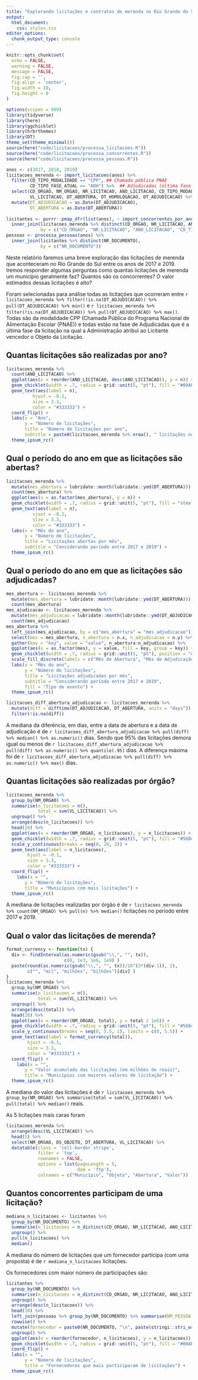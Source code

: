 ```yaml
---
title: "Explorando licitações e contratos de merenda no Rio Grande do Sul"
output: 
  html_document:
    css: styles.css
editor_options: 
  chunk_output_type: console
---
```


```r
knitr::opts_chunk$set(
  echo = FALSE,
  warning = FALSE,
  message = FALSE,
  fig.cap = '',
  fig.align = 'center',
  fig.width = 10,
  fig.height = 8
)
```

```r
options(scipen = 999)
library(tidyverse)
library(here)
library(ggchicklet)
library(hrbrthemes)
library(DT)
theme_set(theme_minimal())
source(here("code/licitacoes/processa_licitacoes.R"))
source(here("code/licitacoes/processa_concorrentes.R"))
source(here("code/licitacoes/processa_pessoas.R"))
```

```r
anos <- c(2017, 2018, 2019)
licitacoes_merenda <- import_licitacoes(anos) %>% 
  filter(CD_TIPO_MODALIDADE == "CPP", ## Chamada pública PNAE
         CD_TIPO_FASE_ATUAL == "ADH") %>%  ## Adjudicadas (última fase da licitação)
  select(CD_ORGAO, NM_ORGAO, NR_LICITACAO, ANO_LICITACAO, CD_TIPO_MODALIDADE, DS_OBJETO, 
         VL_LICITACAO, DT_ABERTURA, DT_HOMOLOGACAO, DT_ADJUDICACAO) %>% 
  mutate(DT_ADJUDICACAO = as.Date(DT_ADJUDICACAO),
         DT_ABERTURA = as.Date(DT_ABERTURA))
  
licitantes <- purrr::pmap_dfr(list(anos), ~ import_concorrentes_por_ano(..1)) %>% 
  inner_join(licitacoes_merenda %>% distinct(CD_ORGAO, NR_LICITACAO, ANO_LICITACAO, CD_TIPO_MODALIDADE),
             by = c("CD_ORGAO", "NR_LICITACAO", "ANO_LICITACAO", "CD_TIPO_MODALIDADE"))
pessoas <- processa_pessoas(anos) %>% 
  inner_join(licitantes %>% distinct(NR_DOCUMENTO),
             by = c("NR_DOCUMENTO"))
```

Neste relatório faremos uma breve exploração das licitações de merenda que aconteceram no Rio Grande do Sul entre os anos de 2017 e 2019. Iremos responder algumas perguntas como quantas licitações de merenda um município geralmente faz? Quantos são os concorrentes? O valor estimados dessas licitações é alto?

Foram selecionadas para análise todas as licitações que ocorreram entre `r licitacoes_merenda %>% filter(!is.na(DT_ADJUDICACAO)) %>% pull(DT_ADJUDICACAO) %>% min()` e `r licitacoes_merenda %>% filter(!is.na(DT_ADJUDICACAO)) %>% pull(DT_ADJUDICACAO) %>% max()`. Todas são da modalidade CPP (Chamada Pública do Programa Nacional de Alimentação Escolar (PNAE)) e todas estão na fase de Adjudicadas que é a última fase da licitação na qual a Administração atribui ao Licitante vencedor o Objeto da Licitação. 

## Quantas licitações são realizadas por ano?

```r
licitacoes_merenda %>% 
  count(ANO_LICITACAO) %>% 
  ggplot(aes(x = reorder(ANO_LICITACAO, desc(ANO_LICITACAO)), y = n)) +
  geom_chicklet(width = .7, radius = grid::unit(5, "pt"), fill = "#00AFBB") +
  geom_text(aes(label = n),
          hjust = -0.1,
          size = 3.3,
          color = "#333333") +
  coord_flip() + 
  labs(x = "Ano",
       y = "Número de licitações",
       title = "Número de licitações por ano",
       subtitle = paste0(licitacoes_merenda %>% nrow(), " licitações no total")) +
  theme_ipsum_rc()
```

## Qual o período do ano em que as licitações são abertas?

```r
licitacoes_merenda %>% 
  mutate(mes_abertura = lubridate::month(lubridate::ymd(DT_ABERTURA))) %>%
  count(mes_abertura) %>% 
  ggplot(aes(x = as.factor(mes_abertura), y = n)) +
  geom_chicklet(width = .7, radius = grid::unit(5, "pt"), fill = "steelblue") +
  geom_text(aes(label = n),
          vjust = -0.2,
          size = 3.3,
          color = "#333333") +
  labs(x = "Mês do ano",
       y = "Número de licitações",
       title = "Licitações abertas por mês",
       subtitle = "Considerando período entre 2017 e 2019") +
  theme_ipsum_rc()
```

## Qual o período do ano em que as licitações são adjudicadas?

```r
mes_abertura <- licitacoes_merenda %>% 
  mutate(mes_abertura = lubridate::month(lubridate::ymd(DT_ABERTURA))) %>%
  count(mes_abertura)
mes_ajudicacao <- licitacoes_merenda %>% 
  mutate(mes_adjudicacao = lubridate::month(lubridate::ymd(DT_ADJUDICACAO))) %>%
  count(mes_adjudicacao)
mes_abertura %>% 
  left_join(mes_ajudicacao, by = c("mes_abertura" = "mes_adjudicacao")) %>% 
  select(mes = mes_abertura, n_abertura = n.x, n_adjudicacao = n.y) %>% 
  gather(key = "key", value = "value", n_abertura:n_adjudicacao) %>% 
  ggplot(aes(x = as.factor(mes), y = value, fill = key, group = key)) +
  geom_chicklet(width = .7, radius = grid::unit(5, "pt"), position = "dodge") +
  scale_fill_discrete(labels = c("Mês de Abertura", "Mês de Adjudicação")) +
  labs(x = "Mês do ano",
       y = "Número de licitações",
       title = "Licitações adjudicadas por mês",
       subtitle = "Considerando período entre 2017 e 2019",
       fill = "Tipo de evento") +
  theme_ipsum_rc()
```

```r
licitacoes_diff_abertura_adjudicacao <- licitacoes_merenda %>% 
  mutate(diff = difftime(DT_ADJUDICACAO, DT_ABERTURA, units = "days")) %>% 
  filter(!is.na(diff))
```

A mediana da diferência, em dias, entre a data de abertura e a data de adjudicação é de `r licitacoes_diff_abertura_adjudicacao %>% pull(diff) %>% median() %>% as.numeric()` dias. Sendo que 95% das licitações demora igual ou menos de `r licitacoes_diff_abertura_adjudicacao %>% pull(diff) %>% as.numeric() %>% quantile(.95)` dias. A diferença máxima foi de `r licitacoes_diff_abertura_adjudicacao %>% pull(diff) %>% as.numeric() %>% max()` dias.

## Quantas licitações são realizadas por órgão?

```r
licitacoes_merenda %>% 
  group_by(NM_ORGAO) %>% 
  summarise(n_licitacoes = n(),
            total = sum(VL_LICITACAO)) %>% 
  ungroup() %>% 
  arrange(desc(n_licitacoes)) %>% 
  head(20) %>% 
  ggplot(aes(x = reorder(NM_ORGAO, n_licitacoes), y = n_licitacoes)) +
  geom_chicklet(width = .7, radius = grid::unit(5, "pt"), fill = "#56B4E9") +
  scale_y_continuous(breaks = seq(0, 20, 2)) +
  geom_text(aes(label = n_licitacoes),
        hjust = -0.1,
        size = 3.3,
        color = "#333333") +
  coord_flip() +
    labs(x = "",
       y = "Número de licitações",
       title = "Municípios com mais licitações") +
  theme_ipsum_rc()
```

A mediana de licitações realizadas por órgão é de `r licitacoes_merenda %>% count(NM_ORGAO) %>% pull(n) %>% median()` licitações no período entre 2017 e 2019.

## Qual o valor das licitações de merenda?

```r
format_currency <- function(tx) { 
  div <- findInterval(as.numeric(gsub("\\,", "", tx)), 
                      c(0, 1e3, 1e6, 1e9) )
  paste(round(as.numeric(gsub("\\,", "", tx))/10^(3*(div-1)), 2), 
        c("", "mil", "milhões", "bilhões")[div] )
}
licitacoes_merenda %>% 
  group_by(NM_ORGAO) %>% 
  summarise(n_licitacoes = n(),
            total = sum(VL_LICITACAO)) %>% 
  ungroup() %>% 
  arrange(desc(total)) %>% 
  head(20) %>% 
  ggplot(aes(x = reorder(NM_ORGAO, total), y = total / 1e6)) +
  geom_chicklet(width = .7, radius = grid::unit(5, "pt"), fill = "#56B4E9") +
  scale_y_continuous(breaks = seq(0, 5.5, 1), limits = c(0, 5.5)) +
  geom_text(aes(label = format_currency(total)),
        hjust = -0.1,
        size = 3.3,
        color = "#333333") +
  coord_flip() +
    labs(x = "",
       y = "Valor acumulado das licitações (em milhões de reais)",
       title = "Municípios com maiores valores de licitação") +
  theme_ipsum_rc()
```

A mediana do valor das licitações é de `r licitacoes_merenda %>% group_by(NM_ORGAO) %>% summarise(total = sum(VL_LICITACAO)) %>% pull(total) %>% median()` reais.

As 5 licitações mais caras foram

```r
licitacoes_merenda %>% 
  arrange(desc(VL_LICITACAO)) %>% 
  head(5) %>% 
  select(NM_ORGAO, DS_OBJETO, DT_ABERTURA, VL_LICITACAO) %>% 
  datatable(class = 'cell-border stripe',
            filter = 'top',
            rownames = FALSE, 
            options = list(pageLength = 5,
                           dom = 'ftp'),
            colnames = c("Município", "Objeto", "Abertura", "Valor"))
```

## Quantos concorrentes participam de uma licitação?

```r
mediana_n_licitacoes <- licitantes %>%
  group_by(NR_DOCUMENTO) %>% 
  summarise(n_licitacoes = n_distinct(CD_ORGAO, NR_LICITACAO, ANO_LICITACAO, CD_TIPO_MODALIDADE)) %>% 
  ungroup() %>% 
  pull(n_licitacoes) %>% 
  median()
```

A mediana do número de licitações que um fornecedor participa (com uma proposta) é de `r mediana_n_licitacoes` licitações.

Os fornecedores com maior número de participações são:

```r
licitantes %>% 
  group_by(NR_DOCUMENTO) %>% 
  summarise(n_licitacoes = n_distinct(CD_ORGAO, NR_LICITACAO, ANO_LICITACAO, CD_TIPO_MODALIDADE)) %>% 
  ungroup() %>% 
  arrange(desc(n_licitacoes)) %>% 
  head(10) %>% 
  left_join(pessoas %>% group_by(NR_DOCUMENTO) %>% summarise(NM_PESSOA = first(NM_PESSOA)), by = "NR_DOCUMENTO") %>% 
  rowwise() %>% 
  mutate(fornecedor = paste0(NR_DOCUMENTO, "\n", paste(stringi::stri_wrap(NM_PESSOA, 40), collapse = "\n"))) %>% 
  ungroup() %>% 
  ggplot(aes(x = reorder(fornecedor, n_licitacoes), y = n_licitacoes)) +
  geom_chicklet(width = .7, radius = grid::unit(5, "pt"), fill = "#00AFBB") +
  coord_flip() +
  labs(x = "",
       y = "Número de licitações",
       title = "Fornecedores que mais participaram de licitações") +
  theme_ipsum_rc()
```